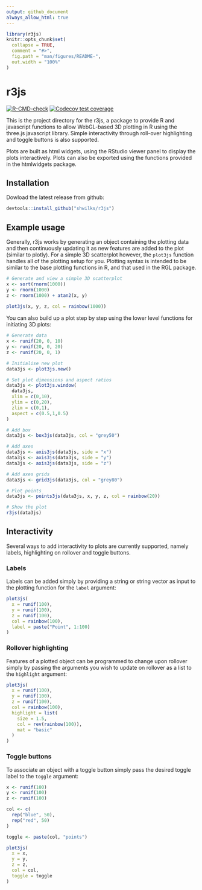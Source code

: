 ```yaml
---
output: github_document
always_allow_html: true
---
```


<!-- README.md is generated from README.Rmd. Please edit that file -->

```r
library(r3js)
knitr::opts_chunk$set(
  collapse = TRUE,
  comment = "#>",
  fig.path = "man/figures/README-",
  out.width = "100%"
)
```

# r3js

<!-- badges: start -->
[![R-CMD-check](https://github.com/shwilks/r3js/workflows/R-CMD-check/badge.svg)](https://github.com/shwilks/r3js/actions)
[![Codecov test coverage](https://codecov.io/gh/shwilks/r3js/branch/master/graph/badge.svg)](https://app.codecov.io/gh/shwilks/r3js?branch=master)
<!-- badges: end -->

This is the project directory for the r3js, a package to provide R and javascript functions to allow WebGL-based 3D plotting in R using the three.js javascript library. Simple interactivity through roll-over highlighting and toggle buttons is also supported.

Plots are built as html widgets, using the RStudio viewer panel to display the plots interactively. Plots can also be exported using the functions provided in the htmlwidgets package.

## Installation

Dowload the latest release from github:

```r
devtools::install_github("shwilks/r3js")
```


## Example usage

Generally, r3js works by generating an object containing the plotting data and then continuously updating it as new features are added to the plot (similar to plotly).  For a simple 3D scatterplot however, the `plot3js` function handles all of the plotting setup for you. Plotting syntax is intended to be similar to the base plotting functions in R, and that used in the RGL package.


```r
# Generate and view a simple 3D scatterplot
x <- sort(rnorm(1000))
y <- rnorm(1000)
z <- rnorm(1000) + atan2(x, y)
  
plot3js(x, y, z, col = rainbow(1000))
```


You can also build up a plot step by step using the lower level functions for initiating 3D plots:

```r
# Generate data
x <- runif(20, 0, 10)
y <- runif(20, 0, 20)
z <- runif(20, 0, 1)

# Initialise new plot
data3js <- plot3js.new()

# Set plot dimensions and aspect ratios
data3js <- plot3js.window(
  data3js,
  xlim = c(0,10),
  ylim = c(0,20),
  zlim = c(0,1),
  aspect = c(0.5,1,0.5)
)

# Add box
data3js <- box3js(data3js, col = "grey50")

# Add axes
data3js <- axis3js(data3js, side = "x")
data3js <- axis3js(data3js, side = "y")
data3js <- axis3js(data3js, side = "z")

# Add axes grids
data3js <- grid3js(data3js, col = "grey80")

# Plot points
data3js <- points3js(data3js, x, y, z, col = rainbow(20))

# Show the plot
r3js(data3js)
```

## Interactivity
Several ways to add interactivity to plots are currently supported, namely labels, highlighting on rollover and toggle buttons.

### Labels
Labels can be added simply by providing a string or string vector as input to the plotting function for the `label` argument:

```r
plot3js(
  x = runif(100),
  y = runif(100),
  z = runif(100),
  col = rainbow(100),
  label = paste("Point", 1:100)
)
```


### Rollover highlighting
Features of a plotted object can be programmed to change upon rollover simply by passing the arguments you wish to update on 
rollover as a list to the `highlight` argument:

```r
plot3js(
  x = runif(100),
  y = runif(100),
  z = runif(100),
  col = rainbow(100),
  highlight = list(
    size = 1.5,
    col = rev(rainbow(100)),
    mat = "basic"
  )
)
```

### Toggle buttons
To associate an object with a toggle button simply pass the desired toggle label to the `toggle` argument:

```r
x <- runif(100)
y <- runif(100)
z <- runif(100)

col <- c(
  rep("blue", 50),
  rep("red", 50)
)

toggle <- paste(col, "points")

plot3js(
  x = x,
  y = y,
  z = z,
  col = col,
  toggle = toggle
)
```
